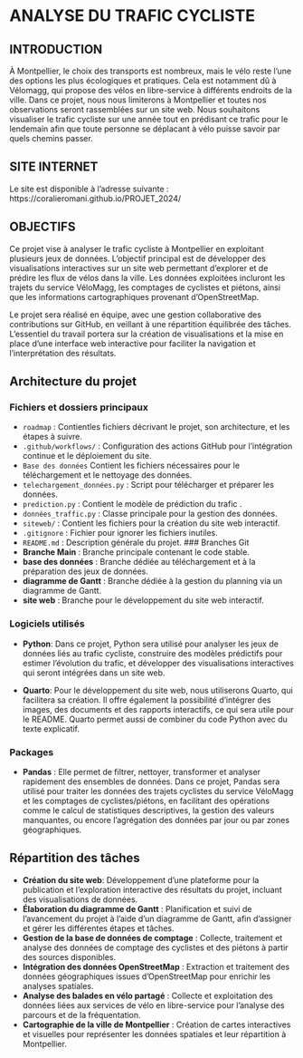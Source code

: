 # ANALYSE DU TRAFIC CYCLISTE

## INTRODUCTION
À Montpellier, le choix des transports est nombreux, mais le vélo reste l'une des options les plus écologiques et pratiques. Cela est notamment dû à Vélomagg, qui propose des vélos en libre-service à différents endroits de la ville.
Dans ce projet, nous nous limiterons à Montpellier et toutes nos observations seront rassemblées sur un site web. Nous souhaitons visualiser le trafic cycliste sur une année tout en prédisant ce trafic pour le lendemain afin que toute personne se déplacant à vélo puisse savoir par quels chemins passer.

## SITE INTERNET
Le site est disponible à l'adresse suivante :
https://coralieromani.github.io/PROJET_2024/

## OBJECTIFS 
Ce projet vise à analyser le trafic cycliste à Montpellier en exploitant plusieurs jeux de données. L'objectif principal est de développer des visualisations interactives sur un site web permettant d'explorer et de prédire les flux de vélos dans la ville. Les données exploitées incluront les trajets du service VéloMagg, les comptages de cyclistes et piétons, ainsi que les informations cartographiques provenant d'OpenStreetMap.

Le projet sera réalisé en équipe, avec une gestion collaborative des contributions sur GitHub, en veillant à une répartition équilibrée des tâches. L'essentiel du travail portera sur la création de visualisations et la mise en place d'une interface web interactive pour faciliter la navigation et l'interprétation des résultats.


## Architecture du projet

### Fichiers et dossiers principaux

- `roadmap` : Contientles fichiers décrivant le projet, son architecture, et les étapes à suivre.
- `.github/workflows/` : Configuration des actions GitHub pour l'intégration continue et le déploiement du site.
- `Base des données` Contient les fichiers nécessaires pour le téléchargement et le nettoyage des données.
- `telechargement_données.py` : Script pour télécharger et préparer les données.
- `prediction.py` : Contient le modèle de prédiction du trafic .
 - `données_traffic.py` : Classe principale pour la gestion des données.
- `siteweb/` : Contient les fichiers pour la création du site web interactif.
- `.gitignore` : Fichier pour ignorer les fichiers inutiles.
- `README.md` : Description générale du projet.
### Branches Git
- **Branche Main** : Branche principale contenant le code stable.
- **base des données** : Branche dédiée au téléchargement et à la préparation des jeux de données.
- **diagramme de Gantt** : Branche dédiée à la gestion du planning via un diagramme de Gantt.
- **site web** : Branche pour le développement du site web interactif.

### Logiciels utilisés
- **Python**:
Dans ce projet, Python sera utilisé pour analyser les jeux de données liés au trafic cycliste, construire des modèles prédictifs pour estimer l’évolution du trafic, et développer des visualisations interactives qui seront intégrées dans un site web. 

- **Quarto**:
  Pour le développement du site web, nous utiliserons Quarto, qui facilitera sa création. Il offre également la possibilité d'intégrer des images, des documents et des rapports interactifs, ce qui sera utile pour le README. Quarto permet aussi de combiner du code Python avec du texte explicatif.

### Packages
- **Pandas** :
 Elle permet de filtrer, nettoyer, transformer et analyser rapidement des ensembles de données. Dans ce projet, Pandas sera utilisé pour traiter les données des trajets cyclistes du service VéloMagg et les comptages de cyclistes/piétons, en facilitant des opérations comme le calcul de statistiques descriptives, la gestion des valeurs manquantes, ou encore l’agrégation des données par jour ou par zones géographiques.


## Répartition des tâches
- **Création du site web**: Développement d'une plateforme pour la publication et l'exploration interactive des résultats du projet, incluant des visualisations de données.
- **Élaboration du diagramme de Gantt** : Planification et suivi de l'avancement du projet à l'aide d'un diagramme de Gantt, afin d'assigner et gérer les différentes étapes et tâches.
- **Gestion de la base de données de comptage** : Collecte, traitement et analyse des données de comptage des cyclistes et des piétons à partir des sources disponibles.
- **Intégration des données OpenStreetMap** : Extraction et traitement des données géographiques issues d'OpenStreetMap pour enrichir les analyses spatiales.
- **Analyse des balades en vélo partagé** : Collecte et exploitation des données liées aux services de vélo en libre-service pour l'analyse des parcours et de la fréquentation.
- **Cartographie de la ville de Montpellier** : Création de cartes interactives et visuelles pour représenter les données spatiales et leur répartition à Montpellier.